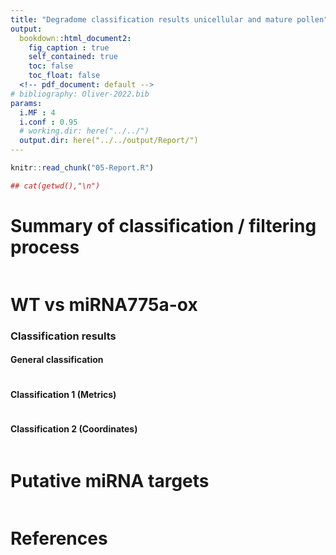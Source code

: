 ```yaml
---
title: "Degradome classification results unicellular and mature pollen"
output: 
  bookdown::html_document2:
    fig_caption : true
    self_contained: true
    toc: false
    toc_float: false
  <!-- pdf_document: default -->
# bibliography: Oliver-2022.bib
params:
  i.MF : 4
  i.conf : 0.95
  # working.dir: here("../../")
  output.dir: here("../../output/Report/")  
---
```

``` r
knitr::read_chunk("05-Report.R")
```
```r
## cat(getwd(),"\n")
```
# Summary of classification / filtering process
```r

```
# WT vs miRNA775a-ox
### Classification results { - .tabset .tabset-pills}
#### General classification {-}
```r

``` 
#### Classification 1 (Metrics) {-} 
```r

``` 
#### Classification 2 (Coordinates) {-} 
```r

``` 
# Putative miRNA targets 
```r
``` 
# References 


